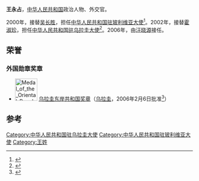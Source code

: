 '''王永占'''，[[中华人民共和国|中华人民共和国]]政治人物、外交官。

2000年，接替[[吴长胜|吴长胜]]，担任[[中国驻玻利维亚大使列表|中华人民共和国驻玻利维亚大使]]<ref>{{cite web|author=中华人民共和国外交部|title=中国驻玻利维亚历任大使|url=http://www.mfa.gov.cn/chn/pds/ziliao/wjrw/2167/2174/t9283.htm|publisher=中华人民共和国外交部|accessdate=2012-03-09}}</ref>。2002年，接替[[霍淑珍|霍淑珍]]，担任[[中国驻乌拉圭大使列表|中华人民共和国驻乌拉圭大使]]<ref>{{cite web|author=中华人民共和国外交部|title=中国驻乌拉圭历任大使|url=http://www.mfa.gov.cn/chn/pds/ziliao/wjrw/2167/2174/t9294.htm|publisher=中华人民共和国外交部|accessdate=2012-03-09}}</ref>。2006年，由[[汪晓源|汪晓源]]接任。

==荣誉==
===外国勋章奖章===
* [[File:Medal_of_the_Oriental_Republic_of_Uruguay_-_ribbon_bar.gif|60px]] [[乌拉圭东岸共和国奖章|乌拉圭东岸共和国奖章]]（[[乌拉圭|乌拉圭]]，2006年2月6日批准<ref>{{es}}{{cite web |title=Resolución N° 115/006 |url=https://www.impo.com.uy/bases/resoluciones/115-2006 |publisher=centro de información oficial |date=2006-02-13 |accessdate=2022-01-15 |archive-date=2020-06-16 |archive-url=https://web.archive.org/web/20200616153642/https://www.impo.com.uy/bases/resoluciones/115-2006 |dead-url=no }}</ref>）

== 参考 ==
{{reflist}}

{{start box}}
{{s-dip}}
{{succession box|[[吴长胜|吴长胜]]|[[张拓|张拓]]|[[中国驻玻利维亚大使列表|中华人民共和国驻玻利维亚大使]]|2000年9月-2002年8月}}
{{succession box|[[霍淑珍|霍淑珍]]|[[汪晓源|汪晓源]]|[[中国驻乌拉圭大使列表|中华人民共和国驻乌拉圭大使]]|2002年12月-2006年2月}}
{{end box}}
{{中国政治人物小作品}}

[[Category:中华人民共和国驻乌拉圭大使|Category:中华人民共和国驻乌拉圭大使]]
[[Category:中华人民共和国驻玻利维亚大使|Category:中华人民共和国驻玻利维亚大使]]
[[Category:王姓|Category:王姓]]